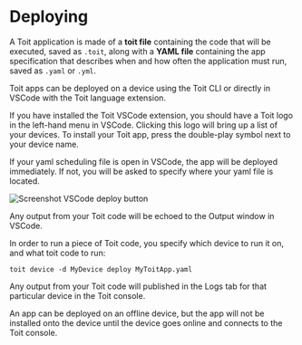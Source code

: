 
# Deploying

A Toit application is made of a **toit file** containing the code that will be executed, saved as `.toit`, along with a **YAML file** containing the app specification that describes when and how often the application must run, saved as `.yaml` or `.yml`.

Toit apps can be deployed on a device using the Toit CLI or directly in VSCode with the Toit language extension.

<Tabs>
<Tab label="VSCode">

If you have installed the Toit VSCode extension, you should have a Toit logo in the left-hand menu in VSCode. Clicking this logo will bring up a list of your devices. 
To install your Toit app, press the double-play symbol next to your device name.

If your yaml scheduling file is open in VSCode, the app will be deployed immediately. If not, you will be asked to specify where your yaml file is located.

<img src={vscode_deploy} alt="Screenshot VSCode deploy button" />

Any output from your Toit code will be echoed to the Output window in VSCode.


</Tab>
<Tab label="CLI">

In order to run a piece of Toit code, you specify which device to run it on, and what toit code to run:

```shell
toit device -d MyDevice deploy MyToitApp.yaml
```

Any output from your Toit code will published in the Logs tab for that particular device in the Toit console.

</Tab>
</Tabs>

<Note>

An app can be deployed on an offline device, but the app will not be installed onto the device until the device goes online and connects to the Toit console.

</Note>